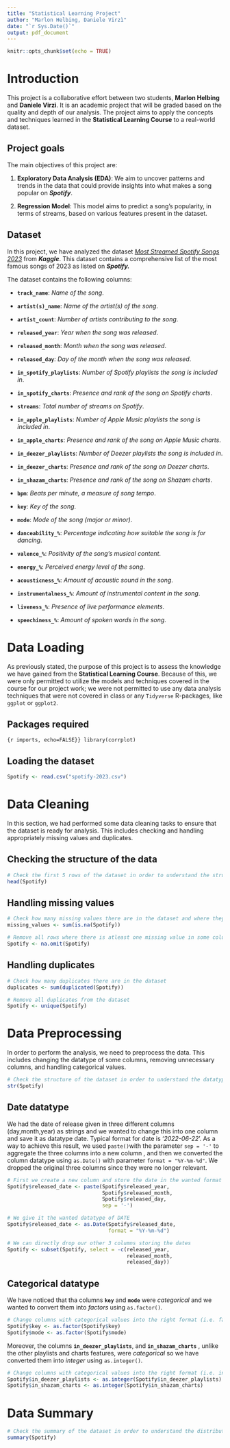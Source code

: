 ```yaml
---
title: "Statistical Learning Project"
author: "Marlon Helbing, Daniele Virzì"
date: "`r Sys.Date()`"
output: pdf_document
---
```


```r
knitr::opts_chunk$set(echo = TRUE)
```

# Introduction

This project is a collaborative effort between two students, **Marlon Helbing** and **Daniele Virzì**. It is an academic project that will be graded based on the quality and depth of our analysis. The project aims to apply the concepts and techniques learned in the **Statistical Learning Course** to a real-world dataset.

## Project goals

The main objectives of this project are:

1.  **Exploratory Data Analysis (EDA)**: We aim to uncover patterns and trends in the data that could provide insights into what makes a song popular on ***Spotify***.

2.  **Regression Model**: This model aims to predict a song's popularity, in terms of streams, based on various features present in the dataset.

## Dataset

In this project, we have analyzed the dataset [*Most Streamed Spotify Songs 2023*](https://www.kaggle.com/datasets/nelgiriyewithana/top-spotify-songs-2023) from ***Kaggle***. This dataset contains a comprehensive list of the most famous songs of 2023 as listed on ***Spotify.***

The dataset contains the following columns:

-   **`track_name`**: *Name of the song*.

-   **`artist(s)_name`**: *Name of the artist(s) of the song*.

-   **`artist_count`**: *Number of artists contributing to the song*.

-   **`released_year`**: *Year when the song was released*.

-   **`released_month`**: *Month when the song was released*.

-   **`released_day`**: *Day of the month when the song was released*.

-   **`in_spotify_playlists`**: *Number of Spotify playlists the song is included in*.

-   **`in_spotify_charts`**: *Presence and rank of the song on Spotify charts*.

-   **`streams`**: *Total number of streams on Spotify*.

-   **`in_apple_playlists`**: *Number of Apple Music playlists the song is included in*.

-   **`in_apple_charts`**: *Presence and rank of the song on Apple Music charts*.

-   **`in_deezer_playlists`**: *Number of Deezer playlists the song is included in*.

-   **`in_deezer_charts`**: *Presence and rank of the song on Deezer charts*.

-   **`in_shazam_charts`**: *Presence and rank of the song on Shazam charts*.

-   **`bpm`**: *Beats per minute, a measure of song tempo*.

-   **`key`**: *Key of the song*.

-   **`mode`**: *Mode of the song (major or minor)*.

-   **`danceability_%`**: *Percentage indicating how suitable the song is for dancing*.

-   **`valence_%`**: *Positivity of the song's musical content*.

-   **`energy_%`**: *Perceived energy level of the song*.

-   **`acousticness_%`**: *Amount of acoustic sound in the song*.

-   **`instrumentalness_%`**: *Amount of instrumental content in the song*.

-   **`liveness_%`**: *Presence of live performance elements*.

-   **`speechiness_%`**: *Amount of spoken words in the song*.

# Data Loading

As previously stated, the purpose of this project is to assess the knowledge we have gained from the **Statistical Learning Course**. Because of this, we were only permitted to utilize the models and techniques covered in the course for our project work; we were not permitted to use any data analysis techniques that were not covered in class or any `Tidyverse` R-packages, like `ggplot` or `ggplot2`.

## Packages required

```{r imports, echo=FALSE}}
library(corrplot)
```

## Loading the dataset

```r
Spotify <- read.csv("spotify-2023.csv")
```

# Data Cleaning

In this section, we had performed some data cleaning tasks to ensure that the dataset is ready for analysis. This includes checking and handling appropriately missing values and duplicates.

## Checking the structure of the data

```r
# Check the first 5 rows of the dataset in order to understand the structure of the data
head(Spotify)
```

## Handling missing values

```r
# Check how many missing values there are in the dataset and where they are
missing_values <- sum(is.na(Spotify))

# Remove all rows where there is atleast one missing value in some column
Spotify <- na.omit(Spotify)
```

## Handling duplicates

```r
# Check how many duplicates there are in the dataset
duplicates <- sum(duplicated(Spotify))

# Remove all duplicates from the dataset
Spotify <- unique(Spotify)
```

# Data Preprocessing

In order to perform the analysis, we need to preprocess the data. This includes changing the datatype of some columns, removing unnecessary columns, and handling categorical values.

```r
# Check the structure of the dataset in order to understand the datatypes
str(Spotify)
```

## Date datatype

We had the date of release given in three different columns (day,month,year) as strings and we wanted to change this into one column and save it as datatype date. Typical format for date is '*2022-06-22*'. As a way to achieve this result, we used `paste()`with the parameter `sep = '-'` to aggregate the three columns into a new column , and then we converted the column datatype using `as.Date()` with parameter `format = "%Y-%m-%d"`. We dropped the original three columns since they were no longer relevant.

```r
# First we create a new column and store the date in the wanted format 
Spotify$released_date <- paste(Spotify$released_year,
                               Spotify$released_month,
                               Spotify$released_day,
                               sep = '-')

# We give it the wanted datatype of DATE
Spotify$released_date <- as.Date(Spotify$released_date,
                                 format = "%Y-%m-%d")

# We can directly drop our other 3 columns storing the dates
Spotify <- subset(Spotify, select = -c(released_year,
                                       released_month,
                                       released_day))
```

## Categorical datatype

We have noticed that tha columns **`key`** and **`mode`** were *categorical* and we wanted to convert them into *factors* using `as.factor()`*.*

```r
# Change columns with categorical values into the right format (i.e. factor)
Spotify$key <- as.factor(Spotify$key)
Spotify$mode <- as.factor(Spotify$mode)
```

Moreover, the columns **`in_deezer_playlists`**, and **`in_shazam_charts`** , unlike the other playlists and charts features, were *categorical* so we have converted them into *integer* using `as.integer()`.

```r
# Change columns with categorical values into the right format (i.e. integer)
Spotify$in_deezer_playlists <- as.integer(Spotify$in_deezer_playlists)
Spotify$in_shazam_charts <- as.integer(Spotify$in_shazam_charts)
```

# Data Summary

```r
# Check the summary of the dataset in order to understand the distribution of the data
summary(Spotify)
```
